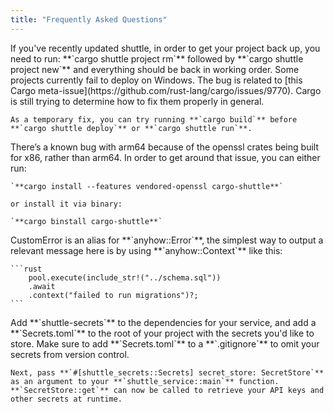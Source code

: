```yaml
---
title: "Frequently Asked Questions"
---
```


<AccordionGroup>
  <Accordion title="I've updated shuttle and my project isn't working anymore.">
    If you've recently updated shuttle, in order to get your project back up, you need to run:
    **`cargo shuttle project rm`** followed by
    **`cargo shuttle project new`** and everything should be back in working order.
  </Accordion>
  <Accordion title="I can’t deploy nor run locally, what should I do? (Windows)">
    Some projects currently fail to deploy on Windows. The bug is related to [this Cargo meta-issue](https://github.com/rust-lang/cargo/issues/9770). Cargo is still trying to determine how to fix them properly in general.

    As a temporary fix, you can try running **`cargo build`** before **`cargo shuttle deploy`** or **`cargo shuttle run`**.
  </Accordion>
  <Accordion title="I’m struggling to install shuttle on my M1/M2 Mac, what should I do?">
    There’s a known bug with arm64 because of the openssl crates being built for x86, rather than arm64. In order to get around that issue, you can either run:

    `**cargo install --features vendored-openssl cargo-shuttle**`

    or install it via binary:

    `**cargo binstall cargo-shuttle**`
  </Accordion>
  <Accordion title="How can I return custom errors with shuttle?">
    CustomError is an alias for **`anyhow::Error`**, the simplest way to output a relevant message here is by using **`anyhow::Context`** like this:
    
    ```rust
        pool.execute(include_str!("../schema.sql"))
        .await
        .context("failed to run migrations")?;
    ```
  </Accordion>
  <Accordion title="How can I handle environment variables?">
    Add **`shuttle-secrets`** to the dependencies for your service, and add a **`Secrets.toml`** to the root of your project with the secrets you'd like to store. Make sure to add **`Secrets.toml`** to a **`.gitignore`** to omit your secrets from version control.

    Next, pass **`#[shuttle_secrets::Secrets] secret_store: SecretStore`** as an argument to your **`shuttle_service::main`** function. **`SecretStore::get`** can now be called to retrieve your API keys and other secrets at runtime.
  </Accordion>
</AccordionGroup>


